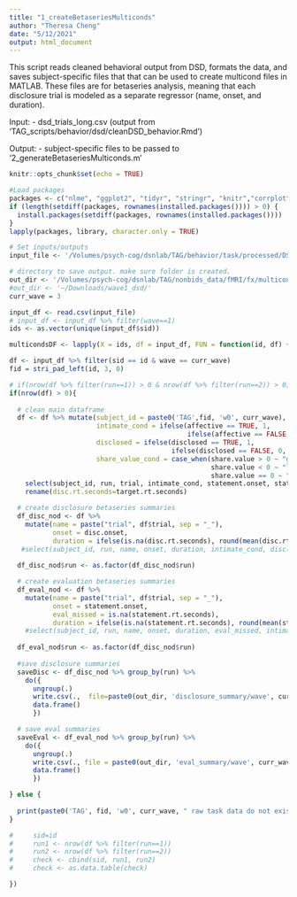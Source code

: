 ```yaml
---
title: "1_createBetaseriesMulticonds"
author: "Theresa Cheng"
date: "5/12/2021"
output: html_document
---
```


This script reads cleaned behavioral output from DSD, formats the data, and saves subject-specific files that that can be used to create multicond files in MATLAB. These files are for betaseries analysis, meaning that each disclosure trial is modeled as a separate regressor (name, onset, and duration).

Input:
- dsd_trials_long.csv (output from 'TAG_scripts/behavior/dsd/cleanDSD_behavior.Rmd')

Output: 
- subject-specific files to be passed to '2_generateBetaseriesMulticonds.m'

```r

knitr::opts_chunk$set(echo = TRUE)

#Load packages
packages <- c("nlme", "ggplot2", "tidyr", "stringr", "knitr","corrplot","data.table", "readxl", "gridExtra", "dplyr", "psych","kableExtra","lavaan", "stringi")
if (length(setdiff(packages, rownames(installed.packages()))) > 0) {
  install.packages(setdiff(packages, rownames(installed.packages())))  
}
lapply(packages, library, character.only = TRUE)

# Set inputs/outputs
input_file <- '/Volumes/psych-cog/dsnlab/TAG/behavior/task/processed/DSD/dsd_trials_long.csv'

# directory to save output. make sure folder is created.
out_dir <- '/Volumes/psych-cog/dsnlab/TAG/nonbids_data/fMRI/fx/multiconds/dsd/betaseries/'
#out_dir <- '~/Downloads/wave1_dsd/'
curr_wave = 3
```

```r

input_df <- read.csv(input_file)
# input_df <- input_df %>% filter(wave==1)
ids <- as.vector(unique(input_df$sid))
```

```r

multicondsDF <- lapply(X = ids, df = input_df, FUN = function(id, df) {

df <- input_df %>% filter(sid == id & wave == curr_wave)
fid = stri_pad_left(id, 3, 0)

# if(nrow(df %>% filter(run==1)) > 0 & nrow(df %>% filter(run==2)) > 0) {
if(nrow(df) > 0){
  
  # clean main dataframe
  df <- df %>% mutate(subject_id = paste0('TAG',fid, 'w0', curr_wave),
                      intimate_cond = ifelse(affective == TRUE, 1,
                                             ifelse(affective == FALSE, 0, NA)),
                      disclosed = ifelse(disclosed == TRUE, 1,
                                         ifelse(disclosed == FALSE, 0, NA)),
                      share_value_cond = case_when(share.value > 0 ~ "gain",
                                                   share.value < 0 ~ "loss", 
                                                   share.value == 0 ~ "equal")) %>%
    select(subject_id, run, trial, intimate_cond, statement.onset, statement.rt.seconds, disclosed, disc.onset, target.rt.seconds, share.value, share_value_cond) %>% 
    rename(disc.rt.seconds=target.rt.seconds)

  # create disclosure betaseries summaries
  df_disc_nod <- df %>% 
    mutate(name = paste("trial", df$trial, sep = "_"),
           onset = disc.onset,
           duration = ifelse(is.na(disc.rt.seconds), round(mean(disc.rt.seconds, na.rm = TRUE), 3), disc.rt.seconds)) #%>% 
   #select(subject_id, run, name, onset, duration, intimate_cond, disclosed, share_value_cond)
  
  df_disc_nod$run <- as.factor(df_disc_nod$run)

  # create evaluation betaseries summaries
  df_eval_nod <- df %>% 
    mutate(name = paste("trial", df$trial, sep = "_"),
           onset = statement.onset,
           eval_missed = is.na(statement.rt.seconds),
           duration = ifelse(is.na(statement.rt.seconds), round(mean(statement.rt.seconds, na.rm = TRUE), 3), statement.rt.seconds)) #%>% 
    #select(subject_id, run, name, onset, duration, eval_missed, intimate_cond, disclosed, share_value_cond) 
  
  df_eval_nod$run <- as.factor(df_disc_nod$run)
  
  #save disclosure summaries
  saveDisc <- df_disc_nod %>% group_by(run) %>%
    do({
      ungroup(.)
      write.csv(.,  file=paste0(out_dir, 'disclosure_summary/wave', curr_wave, '/TAG',fid, 'w0', curr_wave, '_DSD', .$run[[1]],'_disc_betaseries_summary.csv'),row.names = F,na = "",)
      data.frame()
      })

  # save eval summaries
  saveEval <- df_eval_nod %>% group_by(run) %>%
    do({
      ungroup(.)
      write.csv(., file = paste0(out_dir, 'eval_summary/wave', curr_wave, '/TAG',fid, 'w0', curr_wave, '_DSD', .$run[[1]],'_eval_betaseries_summary.csv'),row.names = F,na = "",)
      data.frame()
      })

} else {
  
  print(paste0('TAG', fid, 'w0', curr_wave, " raw task data do not exist for DSD"))
}

#     sid=id
#     run1 <- nrow(df %>% filter(run==1))
#     run2 <- nrow(df %>% filter(run==2))
#     check <- cbind(sid, run1, run2)
#     check <- as.data.table(check)

})
```
